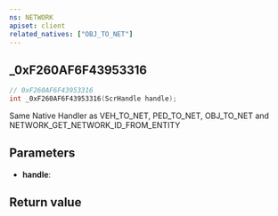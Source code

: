 ```yaml
---
ns: NETWORK
apiset: client
related_natives: ["OBJ_TO_NET"]
---
```

## _0xF260AF6F43953316

```c
// 0xF260AF6F43953316
int _0xF260AF6F43953316(ScrHandle handle);
```

Same Native Handler as VEH_TO_NET, PED_TO_NET, OBJ_TO_NET and NETWORK_GET_NETWORK_ID_FROM_ENTITY

## Parameters
* **handle**:

## Return value